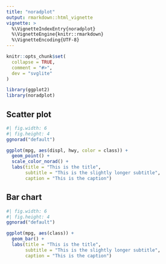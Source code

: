 ```yaml
---
title: "noradplot"
output: rmarkdown::html_vignette
vignette: >
  %\VignetteIndexEntry{noradplot}
  %\VignetteEngine{knitr::rmarkdown}
  %\VignetteEncoding{UTF-8}
---
```


```r
knitr::opts_chunk$set(
  collapse = TRUE,
  comment = "#>",
  dev = "svglite"
)
```

```r
library(ggplot2)
library(noradplot)
```

## Scatter plot
```r
#| fig.width: 6
#| fig.height: 4
ggnorad("default")

ggplot(mpg, aes(displ, hwy, color = class)) + 
  geom_point() +
  scale_color_norad() +
  labs(title = "This is the title",
       subtitle = "This is the slightly longer subtitle",
       caption = "This is the caption")
```

## Bar chart
```r
#| fig.width: 6
#| fig.height: 4
ggnorad("default")

ggplot(mpg, aes(class)) + 
  geom_bar() +
  labs(title = "This is the title",
       subtitle = "This is the slightly longer subtitle",
       caption = "This is the caption")
```

